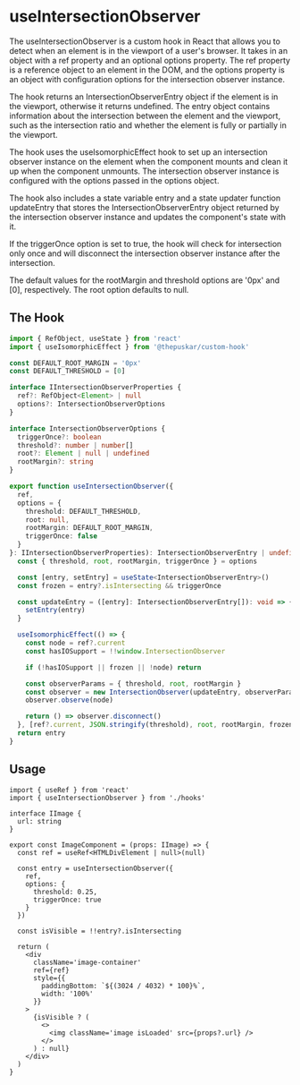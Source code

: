 # useIntersectionObserver

The useIntersectionObserver is a custom hook in React that allows you to detect when an element is in the viewport of a user's browser. It takes in an object with a ref property and an optional options property. The ref property is a reference object to an element in the DOM, and the options property is an object with configuration options for the intersection observer instance.

The hook returns an IntersectionObserverEntry object if the element is in the viewport, otherwise it returns undefined. The entry object contains information about the intersection between the element and the viewport, such as the intersection ratio and whether the element is fully or partially in the viewport.

The hook uses the useIsomorphicEffect hook to set up an intersection observer instance on the element when the component mounts and clean it up when the component unmounts. The intersection observer instance is configured with the options passed in the options object.

The hook also includes a state variable entry and a state updater function updateEntry that stores the IntersectionObserverEntry object returned by the intersection observer instance and updates the component's state with it.

If the triggerOnce option is set to true, the hook will check for intersection only once and will disconnect the intersection observer instance after the intersection.

The default values for the rootMargin and threshold options are '0px' and [0], respectively. The root option defaults to null.

## The Hook

```ts filename="useIntersectionObserver.ts" {3} copy
import { RefObject, useState } from 'react'
import { useIsomorphicEffect } from '@thepuskar/custom-hook'

const DEFAULT_ROOT_MARGIN = '0px'
const DEFAULT_THRESHOLD = [0]

interface IIntersectionObserverProperties {
  ref?: RefObject<Element> | null
  options?: IntersectionObserverOptions
}

interface IntersectionObserverOptions {
  triggerOnce?: boolean
  threshold?: number | number[]
  root?: Element | null | undefined
  rootMargin?: string
}

export function useIntersectionObserver({
  ref,
  options = {
    threshold: DEFAULT_THRESHOLD,
    root: null,
    rootMargin: DEFAULT_ROOT_MARGIN,
    triggerOnce: false
  }
}: IIntersectionObserverProperties): IntersectionObserverEntry | undefined {
  const { threshold, root, rootMargin, triggerOnce } = options

  const [entry, setEntry] = useState<IntersectionObserverEntry>()
  const frozen = entry?.isIntersecting && triggerOnce

  const updateEntry = ([entry]: IntersectionObserverEntry[]): void => {
    setEntry(entry)
  }

  useIsomorphicEffect(() => {
    const node = ref?.current
    const hasIOSupport = !!window.IntersectionObserver

    if (!hasIOSupport || frozen || !node) return

    const observerParams = { threshold, root, rootMargin }
    const observer = new IntersectionObserver(updateEntry, observerParams)
    observer.observe(node)

    return () => observer.disconnect()
  }, [ref?.current, JSON.stringify(threshold), root, rootMargin, frozen])
  return entry
}
```

## Usage

```tsx filename="LazyImage.tsx"
import { useRef } from 'react'
import { useIntersectionObserver } from './hooks'

interface IImage {
  url: string
}

export const ImageComponent = (props: IImage) => {
  const ref = useRef<HTMLDivElement | null>(null)

  const entry = useIntersectionObserver({
    ref,
    options: {
      threshold: 0.25,
      triggerOnce: true
    }
  })

  const isVisible = !!entry?.isIntersecting

  return (
    <div
      className='image-container'
      ref={ref}
      style={{
        paddingBottom: `${(3024 / 4032) * 100}%`,
        width: '100%'
      }}
    >
      {isVisible ? (
        <>
          <img className='image isLoaded' src={props?.url} />
        </>
      ) : null}
    </div>
  )
}
```
